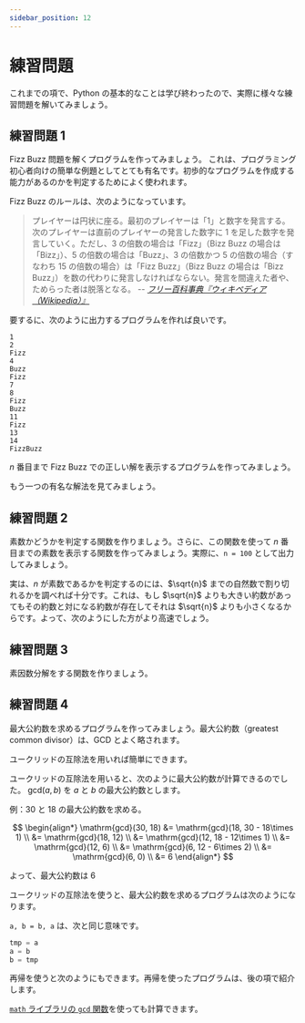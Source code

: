 ```yaml
---
sidebar_position: 12
---
```



# 練習問題

これまでの項で、Python の基本的なことは学び終わったので、実際に様々な練習問題を解いてみましょう。

## 練習問題 1

Fizz Buzz 問題を解くプログラムを作ってみましょう。
これは、プログラミング初心者向けの簡単な例題としてとても有名です。初歩的なプログラムを作成する能力があるのかを判定するためによく使われます。

Fizz Buzz のルールは、次のようになっています。

> プレイヤーは円状に座る。最初のプレイヤーは「1」と数字を発言する。次のプレイヤーは直前のプレイヤーの発言した数字に 1 を足した数字を発言していく。ただし、3 の倍数の場合は「Fizz」（Bizz Buzz の場合は「Bizz」）、5 の倍数の場合は「Buzz」、3 の倍数かつ 5 の倍数の場合（すなわち 15 の倍数の場合）は「Fizz Buzz」（Bizz Buzz の場合は「Bizz Buzz」）を数の代わりに発言しなければならない。発言を間違えた者や、ためらった者は脱落となる。
> -- <cite>[フリー百科事典『ウィキペディア（Wikipedia）』](https://ja.wikipedia.org/wiki/Fizz_Buzz)</cite>

要するに、次のように出力するプログラムを作れば良いです。

```plaintext
1
2
Fizz
4
Buzz
Fizz
7
8
Fizz
Buzz
11
Fizz
13
14
FizzBuzz
```

$n$ 番目まで Fizz Buzz での正しい解を表示するプログラムを作ってみましょう。

<Answer>
<ViewSource path="/practice/fizzbuzz.ipynb" />

もう一つの有名な解法を見てみましょう。

<ViewSource path="/practice/fizzbuzz2.ipynb" />
</Answer>

## 練習問題 2

素数かどうかを判定する関数を作りましょう。さらに、この関数を使って $n$ 番目までの素数を表示する関数を作ってみましょう。実際に、`n = 100` として出力してみましょう。

<Answer>
<ViewSource path="/practice/prime_number.ipynb" />

実は、$n$ が素数であるかを判定するのには、$\sqrt{n}$ までの自然数で割り切れるかを調べれば十分です。これは、もし $\sqrt{n}$ よりも大きい約数があってもその約数と対になる約数が存在してそれは $\sqrt{n}$ よりも小さくなるからです。よって、次のようにした方がより高速でしょう。

<ViewSource path="/practice/prime_number2.ipynb" />

</Answer>

## 練習問題 3

素因数分解をする関数を作りましょう。

<Answer>
  <ViewSource path="/practice/prime_factorize.ipynb" />
</Answer>

## 練習問題 4

最大公約数を求めるプログラムを作ってみましょう。最大公約数（greatest common divisor）は、GCD とよく略されます。

<Hint>

ユークリッドの互除法を用いれば簡単にできます。

ユークリッドの互除法を用いると、次のように最大公約数が計算できるのでした。
$\mathrm{gcd}(a, b)$ を $a$ と $b$ の最大公約数とします。

例：$30$ と $18$ の最大公約数を求める。

$$
\begin{align*}
    \mathrm{gcd}(30, 18) &= \mathrm{gcd}(18, 30 - 18\times 1) \\
                         &= \mathrm{gcd}(18, 12) \\
                         &= \mathrm{gcd}(12, 18 - 12\times 1) \\
                         &= \mathrm{gcd}(12, 6) \\
                         &= \mathrm{gcd}(6, 12 - 6\times 2) \\
                         &= \mathrm{gcd}(6, 0) \\
                         &= 6
\end{align*}
$$

よって、最大公約数は $6$

</Hint>

<Answer>

ユークリッドの互除法を使うと、最大公約数を求めるプログラムは次のようになります。

<ViewSource path="/practice/gcd.ipynb" />

`a, b = b, a` は、次と同じ意味です。

```python
tmp = a
a = b
b = tmp
```

再帰を使うと次のようにもできます。再帰を使ったプログラムは、後の項で紹介します。

<ViewSource path="/practice/gcd_recursive.ipynb" />

[`math` ライブラリの `gcd` 関数](https://docs.python.org/ja/3/library/math.html#math.gcd)を使っても計算できます。

<ViewSource path="/practice/gcd_math.ipynb" />

</Answer>
